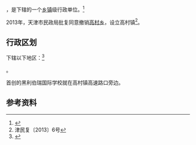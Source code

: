 {{中国乡级行政区|12/01/14/213/000}}

'''{{PAGENAMEBASE}}'''，是{{PRC admin/fullname|12/01/14/213/000|3}}下辖的一个[[乡镇|乡镇]]级行政单位。<ref>{{PRC admin/ref sgc|{{PRC admin/parent|12/01/14/213/000}}}}</ref>

2013年，天津市民政局批复同意撤销[[高村乡_(天津市)|高村乡]]，设立高村镇<ref>津民复〔2013〕6号</ref>。

== 行政区划 ==

{{PAGENAMEBASE}}下辖以下地区：<ref>{{PRC admin/ref sgc|12/01/14/213/000}}</ref>

{{PRC admin/children|12/01/14/213/000}}。

首创的黑利伯瑞国际学校就在高村镇高速路口旁边。

== 参考资料 ==

{{reflist}}

{{行政区划小作品}}
{{PRC admin/navcat|12/01/14/213/000}}